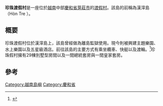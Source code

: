 {{Infobox amusement park
| name            = 芽莊珍珠渡假村<br><small>Vinpearl Land Nha Trang</small>
| image           = [[File:Vinpearl_land.jpg|160px]]
| caption         = 由芽莊遠眺珍珠度假村
| resort          = 
| location        = {{VNM}} [[慶和省|慶和省]] [[芽莊市|芽莊市]]
| location2       = 
| location3       = 
| coordinates     = {{Coord|12|22|N|109|24|E|source:kolossus-eswiki|display=it}}
| theme           = 
| homepage        = http://www.vinpearlland.com/
| owner           = 漢滓貿易旅遊有限公司<ref>Saigon Rising March 25, 2013 Forbes</ref>
| general_manager = 
| operator        = 
| opening_date    = 
| closing_date    = 
| previous_names  = 漢滓島
| season          = 
| visitors        = 
| area            = 
| rides           = 
| coasters        =
| water_rides     =
| slogan          = Thiên đường du lịch của Việt Nam <br>（越南的度假天堂）
| footnotes       = 
}}
'''珍珠渡假村'''是一座位於[[越南|越南]]中部[[慶和省|慶和省]][[芽莊市|芽莊市]]的[[渡假村|渡假村]]。該島的前稱為漢滓島（Hòn Tre ）。

==概要==
珍珠渡假村位於漢滓島上，該島曾經做為離島監獄使用。現今則被興建主題樂園、水上樂園以及五星級酒店。前往該島的主要方式有乘坐纜車、快艇以及渡輪。<ref>{{cite web
|url=http://www.easier.com/56095-vietnam-opens-longest-cable-car.html
|title=Vietnam opens longest cable car
|date=15 February 2007
|accessdate=3 August 2011
|archive-date=2015-01-23
|archive-url=https://web.archive.org/web/20150123055340/http://www.easier.com/56095-vietnam-opens-longest-cable-car.html
|dead-url=no
}}</ref>珍珠假村擁有29棟別墅型房間以及一間總統套房與一間皇家套房。

==參考==
{{reflist}}


{{越南地理小作品}}

[[Category:越南島嶼|Category:越南島嶼]]
[[Category:慶和省|Category:慶和省]]